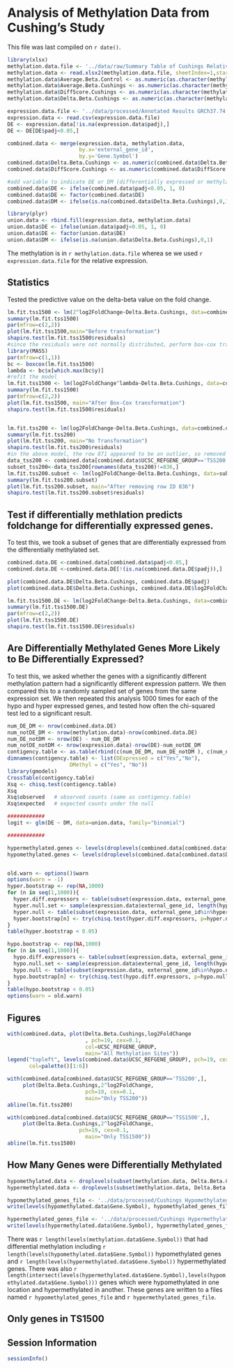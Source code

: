 Analysis of Methylation Data from Cushing's Study
=============================================================

This file was last compiled on ```r date()```.

```r
library(xlsx)
methylation.data.file <- '../data/raw/Summary Table of Cushings Relative Control Methylation Jan 6 2013.xlsx'
methylation.data <- read.xlsx2(methylation.data.file, sheetIndex=1,startRow=2)
methylation.data$Average.Beta.Control <- as.numeric(as.character(methylation.data$Average.Beta.Control))
methylation.data$Average.Beta.Cushings <- as.numeric(as.character(methylation.data$Average.Beta.Cushings))
methylation.data$DiffScore.Cushings <- as.numeric(as.character(methylation.data$DiffScore.Cushings))
methylation.data$Delta.Beta.Cushings <- as.numeric(as.character(methylation.data$Delta.Beta.Cushings))

expression.data.file <- '../data/processed/Annotated Results GRCh37.74 - Cushing.csv'
expression.data <- read.csv(expression.data.file)
DE <- expression.data[!is.na(expression.data$padj),]
DE <- DE[DE$padj<0.05,]

combined.data <- merge(expression.data, methylation.data,
                       by.x='external_gene_id',
                       by.y='Gene.Symbol')
combined.data$Delta.Beta.Cushings <- as.numeric(combined.data$Delta.Beta.Cushings)
combined.data$DiffScore.Cushings <- as.numeric(combined.data$DiffScore.Cushings)

#add variable to indicate DE or DM (differentially expressed or methylated)
combined.data$DE <- ifelse(combined.data$padj<0.05, 1, 0)
combined.data$DE <- factor(combined.data$DE)
combined.data$DM <- ifelse(is.na(combined.data$Delta.Beta.Cushings),0,1)

library(plyr)
union.data <- rbind.fill(expression.data, methylation.data)
union.data$DE <- ifelse(union.data$padj<0.05, 1, 0)
union.data$DE <- factor(union.data$DE)
union.data$DM <- ifelse(is.na(union.data$Delta.Beta.Cushings),0,1)
```

The methylation is in `r methylation.data.file` wherea se we used `r expression.data.file` for the relative expression.

Statistics
---------

Tested the predictive value on the delta-beta value on the fold change.

```r
lm.fit.tss1500 <- lm(2^log2FoldChange~Delta.Beta.Cushings, data=combined.data[combined.data$UCSC_REFGENE_GROUP=='TSS1500',])
summary(lm.fit.tss1500)
par(mfrow=c(2,2))
plot(lm.fit.tss1500,main="Before transformation")
shapiro.test(lm.fit.tss1500$residuals)
#since the residuals were not normally distributed, perform box-cox transformation
library(MASS)
par(mfrow=c(1,1))
bc <- boxcox(lm.fit.tss1500)
lambda <- bc$x[which.max(bc$y)]
#refit the model 
lm.fit.tss1500 <- lm(log2FoldChange^lambda~Delta.Beta.Cushings, data=combined.data[combined.data$UCSC_REFGENE_GROUP=='TSS1500',])
summary(lm.fit.tss1500)
par(mfrow=c(2,2))
plot(lm.fit.tss1500, main="After Box-Cox transformation")
shapiro.test(lm.fit.tss1500$residuals)


lm.fit.tss200 <- lm(log2FoldChange~Delta.Beta.Cushings, data=combined.data[combined.data$UCSC_REFGENE_GROUP=='TSS200',])
summary(lm.fit.tss200)
plot(lm.fit.tss200, main="No Transformation")
shapiro.test(lm.fit.tss200$residuals)
#in the above model, the row 871 appeared to be an outlier, so removed this row and the residuals were normally distributed.
data_tss200 <- combined.data[combined.data$UCSC_REFGENE_GROUP=='TSS200',]
subset_tss200<-data_tss200[rownames(data_tss200)!=836,]
lm.fit.tss200.subset <- lm(log2FoldChange~Delta.Beta.Cushings, data=subset_tss200)
summary(lm.fit.tss200.subset)
plot(lm.fit.tss200.subset, main="After removing row ID 836")
shapiro.test(lm.fit.tss200.subset$residuals)
```

Test if differentially methlation predicts foldchange for differentially expressed genes.
-----------------------
To test this, we took a subset of genes that are differentially expressed from the differentially methylated set.

```r
combined.data.DE <-combined.data[combined.data$padj<0.05,]
combined.data.DE <-combined.data.DE[!(is.na(combined.data.DE$padj)),]

plot(combined.data.DE$Delta.Beta.Cushings, combined.data.DE$padj)
plot(combined.data.DE$Delta.Beta.Cushings, combined.data.DE$log2FoldChange)

lm.fit.tss1500.DE <- lm(log2FoldChange~Delta.Beta.Cushings, data=combined.data.DE[combined.data.DE$UCSC_REFGENE_GROUP=='TSS1500',])
summary(lm.fit.tss1500.DE)
par(mfrow=c(2,2))
plot(lm.fit.tss1500.DE)
shapiro.test(lm.fit.tss1500.DE$residuals)
```


Are Differentially Methylated Genes More Likely to Be Differentially Expressed?
---------------------------------------------------------------------------------

To test this, we asked whether the genes with a significantly different methylation pattern had a significantly different expression pattern.  We then compared this to a randomly sampled set of genes from the same expression set.  We then repeated this analysis 1000 times for each of the hypo and hyper expressed genes, and tested how often the chi-squared test led to a significant result.

```r
num_DE_DM <- nrow(combined.data.DE)
num_notDE_DM <- nrow(methylation.data)-nrow(combined.data.DE)
num_DE_notDM <- nrow(DE) - num_DE_DM
num_notDE_notDM <- nrow(expression.data)-nrow(DE)-num_notDE_DM
contigency.table <- as.table(rbind(c(num_DE_DM, num_DE_notDM ), c(num_notDE_DM, num_notDE_notDM)))
dimnames(contigency.table) <- list(DExpressed = c("Yes","No"),
                    DMethyl = c("Yes", "No"))
library(gmodels)
CrossTable(contigency.table)
Xsq <- chisq.test(contigency.table)
Xsq
Xsq$observed   # observed counts (same as contigency.table)
Xsq$expected   # expected counts under the null

############
logit <- glm(DE ~ DM, data=union.data, family="binomial")

############

hypermethylated.genes <- levels(droplevels(combined.data[combined.data$Delta.Beta.Cushings>0,]$external_gene_id))
hypomethylated.genes <- levels(droplevels(combined.data[combined.data$Delta.Beta.Cushings<0,]$external_gene_id))


old.warn <- options()$warn
options(warn = -1)
hyper.bootstrap <- rep(NA,1000)
for (n in seq(1,1000)){
  hyper.diff.expressors <- table(subset(expression.data, external_gene_id%in%hypermethylated.genes)$padj < 0.05)
  hyper.null.set <- sample(expression.data$external_gene_id, length(hypermethylated.genes), replace=F)
  hyper.null <- table(subset(expression.data, external_gene_id%in%hyper.null.set )$padj < 0.05)
  hyper.bootstrap[n] <- try(chisq.test(hyper.diff.expressors, p=hyper.null, rescale.p=T)$p.value, silent=T)
}
table(hyper.bootstrap < 0.05)

hypo.bootstrap <- rep(NA,1000)
for (n in seq(1,1000)){
  hypo.diff.expressors <- table(subset(expression.data, external_gene_id%in%hypomethylated.genes)$padj < 0.05)
  hypo.null.set <- sample(expression.data$external_gene_id, length(hypomethylated.genes), replace=F)
  hypo.null <- table(subset(expression.data, external_gene_id%in%hypo.null.set )$padj < 0.05)
  hypo.bootstrap[n] <- try(chisq.test(hypo.diff.expressors, p=hypo.null, rescale.p=T)$p.value, silent=T)
}
table(hypo.bootstrap < 0.05)
options(warn = old.warn)
```

Figures
----------

```r
with(combined.data, plot(Delta.Beta.Cushings,log2FoldChange
                         , pch=19, cex=0.1,
                         col=UCSC_REFGENE_GROUP,
                         main="All Methylation Sites"))
legend("topleft", levels(combined.data$UCSC_REFGENE_GROUP), pch=19, cex=1, bty="n",
       col=palette()[1:6])

with(combined.data[combined.data$UCSC_REFGENE_GROUP=='TSS200',], 
     plot(Delta.Beta.Cushings,2^log2FoldChange,
                         pch=19, cex=0.1,
                         main="Only TSS200"))
abline(lm.fit.tss200)

with(combined.data[combined.data$UCSC_REFGENE_GROUP=='TSS1500',], 
     plot(Delta.Beta.Cushings,2^log2FoldChange,
                       pch=19, cex=0.1,
                         main="Only TSS1500"))
abline(lm.fit.tss1500)

```

How Many Genes were Differentially Methylated
----------------------------------------------

```r
hypomethylated.data <- droplevels(subset(methylation.data, Delta.Beta.Cushings<0))
hypermethylated.data <- droplevels(subset(methylation.data, Delta.Beta.Cushings>0))

hypomethylated_genes_file <- '../data/processed/Cushings Hypomethylated Genes.txt'
write(levels(hypomethylated.data$Gene.Symbol), hypomethylated_genes_file)

hypermethylated_genes_file <- '../data/processed/Cushings Hypermethylated Genes.txt'
write(levels(hypermethylated.data$Gene.Symbol), hypermethylated_genes_file)
```

There was `r length(levels(methylation.data$Gene.Symbol))` that had differential methylation including `r length(levels(hypomethylated.data$Gene.Symbol))` hypomethylated genes and `r length(levels(hypermethylated.data$Gene.Symbol))` hypermethylated genes.  There was also `r length(intersect(levels(hypermethylated.data$Gene.Symbol),levels(hypomethylated.data$Gene.Symbol)))` genes which were hypomethylated in one location and hypermethylated in another.  These genes are written to a files named `r hypomethylated_genes_file` and `r hypermethylated_genes_file`.

Only genes in TS1500
---------------------

Session Information
-------------------
```r
sessionInfo()
```
